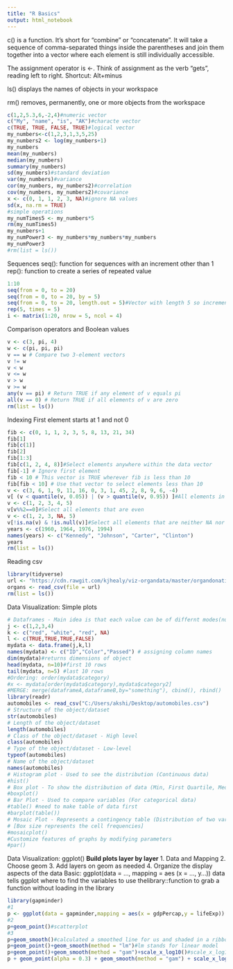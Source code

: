 ```yaml
---
title: "R Basics"
output: html_notebook
---
```

c() is a function. It’s short for “combine” or “concatenate”. It will take a sequence of comma-separated things inside the parentheses and join them together into a vector where each element is still individually accessible.

The assignment operator is <-. Think of assignment as the verb “gets”, reading left to right. Shortcut: Alt+minus

ls() displays the names of objects in your workspace

rm() removes, permanently, one or more objects from the workspace

```r
c(1,2,5.3,6,-2,4)#numeric vector
c("My", "name", "is", "AK")#characte vector
c(TRUE, TRUE, FALSE, TRUE)#logical vector
my_numbers<-c(1,2,3,1,3,5,25)
my_numbers2 <- log(my_numbers+1)
my_numbers
mean(my_numbers)
median(my_numbers)
summary(my_numbers)
sd(my_numbers)#standard deviation
var(my_numbers)#variance
cor(my_numbers, my_numbers2)#correlation
cov(my_numbers, my_numbers2)#covariance
x <- c(0, 1, 1, 2, 3, NA)#ignore NA values
sd(x, na.rm = TRUE)
#simple operations
my_numTimes5 <- my_numbers*5
rm(my_numTimes5)
my_numbers+1
my_numPower3 <- my_numbers*my_numbers*my_numbers
my_numPower3
#rm(list = ls())
```
Sequences
seq(): function for sequences with an increment other than 1
rep(): function to create a series of repeated value
```r
1:10
seq(from = 0, to = 20)
seq(from = 0, to = 20, by = 5)
seq(from = 0, to = 20, length.out = 5)#Vector with length 5 so increments accordingly
rep(5, times = 5)
i <- matrix(1:20, nrow = 5, ncol = 4)
```
Comparison operators and Boolean values
```r
v <- c(3, pi, 4)
w <- c(pi, pi, pi)
v == w # Compare two 3-element vectors
v != w
v < w
v <= w
v > w
v >= w
any(v == pi) # Return TRUE if any element of v equals pi
all(v == 0) # Return TRUE if all elements of v are zero
rm(list = ls())
```
Indexing
First element starts at 1 and not 0
```r
fib <- c(0, 1, 1, 2, 3, 5, 8, 13, 21, 34)
fib[1]
fib[c(1)]
fib[2]
fib[1:3]
fib[c(1, 2, 4, 8)]#Select elements anywhere within the data vector
fib[-1] # Ignore first element
fib < 10 # This vector is TRUE wherever fib is less than 10
fib[fib < 10] # Use that vector to select elements less than 10
v <- c(3, 6, 1, 9, 11, 16, 0, 3, 1, 45, 2, 8, 9, 6, -4)
v[ (v < quantile(v, 0.05)) | (v > quantile(v, 0.95)) ]#All elements in the lower and upper 5%
v <- c(1, 2, 3, 4, 5)
v[v%%2==0]#Select all elements that are even
v <- c(1, 2, 3, NA, 5)
v[!is.na(v) & !is.null(v)]#Select all elements that are neither NA nor NULL
years <- c(1960, 1964, 1976, 1994)
names(years) <- c("Kennedy", "Johnson", "Carter", "Clinton")
years
rm(list = ls())
```
Reading csv
```r
library(tidyverse)
url <- "https://cdn.rawgit.com/kjhealy/viz-organdata/master/organdonation.csv"
organs <- read_csv(file = url)
rm(list = ls())
```
Data Visualization: Simple plots
```r
# Dataframes - Main idea is that each value can be of differnt modes(numeric, character, factor ,.etc)
j <- c(1,2,3,4)
k <- c("red", "white", "red", NA)
l <- c(TRUE,TRUE,TRUE,FALSE)
mydata <- data.frame(j,k,l)
names(mydata) <- c("ID","Color","Passed") # assigning column names
dim(mydata)#returns dimensions of object
head(mydata, n=10)#first 10 rows
tail(mydata, n=5) #last 10 rows
#Ordering: order(mydata$category)
#x <- mydata[order(mydata$category),mydata$category2]
#MERGE: merge(dataframeA,dataframeB,by="something"), cbind(), rbind()
library(readr)
automobiles <- read_csv("C:/Users/akshi/Desktop/automobiles.csv")
# Structure of the object/dataset
str(automobiles)
# Length of the object/dataset
length(automobiles)
# Class of the object/dataset - High level
class(automobiles)
# Type of the object/dataset - Low-level
typeof(automobiles)
# Name of the object/dataset
names(automobiles)
# Histogram plot - Used to see the distribution (Continuous data)
#hist()
# Box plot - To show the distribution of data (Min, First Quartile, Median, Third Quartile, Max)
#boxplot()
# Bar Plot - Used to compare variables (For categorical data)
#table() #need to make table of data first
#barplot(table())
# Mosaic Plot - Represents a contingency table (Distribution of two variables against each other) 
# [Box size represents the cell frequencies]
#mosaicplot()
#Customize features of graphs by modifying parameters
#par()
```
Data Visualization: ggplot()
**Build plots layer by layer**
1. Data and Mapping
2. Choose geom
3. Add layers on geom as needed
4. Organize the display aspects of the data
Basic:
ggplot(data = ..., mapping = aes (x = ..., y...))
data tells ggplot where to find the variables to use
thelibrary::function to grab a function without loading in the library
```r
library(gapminder)
#1
p <- ggplot(data = gapminder,mapping = aes(x = gdpPercap,y = lifeExp))
#2
p+geom_point()#scatterplot
#3
p+geom_smooth()#calculated a smoothed line for us and shaded in a ribbon showing the standard error for the line
p+geom_point()+geom_smooth(method = "lm")#lm stands for linear model
p+geom_point()+geom_smooth(method = "gam")+scale_x_log10()#scale_x_log10() scales the x-axis of a plot to a log 10 basis
p + geom_point(alpha = 0.3) + geom_smooth(method = "gam") + scale_x_log10(labels = scales::dollar) + labs(x = "GDP Per Capita", y = "Life Expectancy in Years",title = "Economic Growth and Life Expectancy",subtitle = "Data points are country-years",caption = "Source: Gapminder.")
```